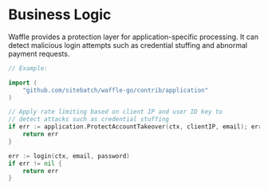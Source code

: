 # Business Logic

Waffle provides a protection layer for application-specific processing. It can detect malicious login attempts such as credential stuffing and abnormal payment requests.

```go
// Example:

import (
    "github.com/sitebatch/waffle-go/contrib/application"
)

// Apply rate limiting based on client IP and user ID key to
// detect attacks such as credential stuffing
if err := application.ProtectAccountTakeover(ctx, clientIP, email); err != nil {
    return err
}

err := login(ctx, email, password)
if err != nil {
    return err
}
```